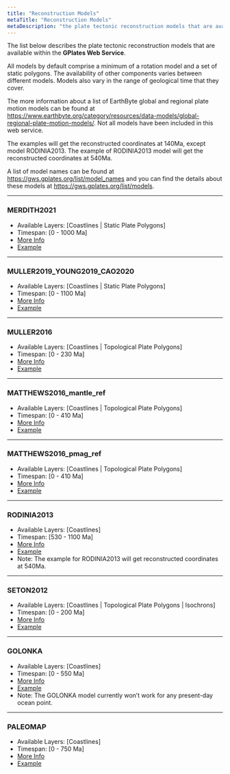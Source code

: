 ```yaml
---
title: "Reconstruction Models"
metaTitle: "Reconstruction Models"
metaDescription: "the plate tectonic reconstruction models that are available within the gplates web service."
---
```


The list below describes the plate tectonic reconstruction models that are available within the **GPlates Web Service**.

All models by default comprise a minimum of a rotation model and a set of static polygons. 
The availability of other components varies between different models. 
Models also vary in the range of geological time that they cover.

The more information about a list of EarthByte global and regional plate motion models can be found 
at https://www.earthbyte.org/category/resources/data-models/global-regional-plate-motion-models/. 
Not all models have been included in this web service.

The examples will get the reconstructed coordinates at 140Ma, except model RODINIA2013. 
The example of RODINIA2013 model will get the reconstructed coordinates at 540Ma.

A list of model names can be found at https://gws.gplates.org/list/model_names and you can 
find the details about these models at https://gws.gplates.org/list/models.

---
### MERDITH2021
   * Available Layers: [Coastlines | Static Plate Polygons]
   * Timespan: [0 - 1000 Ma] 
   * [More Info](https://www.earthbyte.org/webdav/ftp/Data_Collections/Merdith_etal_2021_ESR/)
   * [Example](https://gws.gplates.org/reconstruct/reconstruct_points/?points=95,54,142,-33&time=140&model=MERDITH2021)

---
### MULLER2019_YOUNG2019_CAO2020
   * Available Layers: [Coastlines | Static Plate Polygons]
   * Timespan: [0 - 1100 Ma] 
   * [More Info](https://www.earthbyte.org/muller-et-al-2019-deforming-plate-reconstruction-and-seafloor-age-grids-tectonics/)
   * [Example](https://gws.gplates.org/reconstruct/reconstruct_points/?points=95,54,142,-33&time=140&model=MULLER2019_YOUNG2019_CAO2020)

---
### MULLER2016
   * Available Layers: [Coastlines | Topological Plate Polygons]
   * Timespan: [0 - 230 Ma]   
   * [More Info](https://www.earthbyte.org/ocean-basin-evolution-and-global-scale-plate-reorganization-events-since-pangea-breakup/)
   * [Example](https://gws.gplates.org/reconstruct/reconstruct_points/?points=95,54,142,-33&time=140&model=MULLER2016)

---

### MATTHEWS2016_mantle_ref
   * Available Layers: [Coastlines | Topological Plate Polygons]
   * Timespan: [0 - 410 Ma]  
   * [More Info](https://www.earthbyte.org/global-plate-boundary-evolution-and-kinematics-since-the-late-paleozoic/)
   * [Example](https://gws.gplates.org/reconstruct/reconstruct_points/?points=95,54,142,-33&time=140&model=MATTHEWS2016_mantle_ref)

---
###  MATTHEWS2016_pmag_ref
   * Available Layers: [Coastlines | Topological Plate Polygons]
   * Timespan: [0 - 410 Ma]  
   * [More Info](https://www.earthbyte.org/global-plate-boundary-evolution-and-kinematics-since-the-late-paleozoic/)
   * [Example](https://gws.gplates.org/reconstruct/reconstruct_points/?points=95,54,142,-33&time=140&model=MATTHEWS2016_pmag_ref)

---
### RODINIA2013
   * Available Layers: [Coastlines]
   * Timespan: [530 - 1100 Ma] 
   * [More Info](https://www.sciencedirect.com/science/article/pii/S0301926807001635)
   * [Example](https://gws.gplates.org/reconstruct/reconstruct_points/?points=23,-6,127,-21&time=540&model=RODINIA2013)
   * Note: The example for RODINIA2013 will get reconstructed coordinates at 540Ma.

---
### SETON2012
   * Available Layers: [Coastlines | Topological Plate Polygons | Isochrons]
   * Timespan: [0 - 200 Ma]  
   * [More Info](https://www.earthbyte.org/global-continental-and-ocean-basin-reconstructions-since-200-ma/)
   * [Example](https://gws.gplates.org/reconstruct/reconstruct_points/?points=95,54,142,-33&time=140&model=SETON2012)
---

### GOLONKA
   * Available Layers: [Coastlines] 
   * Timespan: [0 - 550 Ma]  
   * [More Info](https://www.earthbyte.org/towards-community-driven-paleogeographic-reconstructions-integrating-open-access-paleogeographic-and-paleobiology-data-with-plate-tectonics/)
   * [Example](https://gws.gplates.org/reconstruct/reconstruct_points/?points=95,54,142,-33&time=140&model=GOLONKA)
   * Note: The GOLONKA model currently won’t work for any present-day ocean point.

---
### PALEOMAP
   * Available Layers: [Coastlines] 
   * Timespan: [0 - 750 Ma]  
   * [More Info](https://www.earthbyte.org/paleomap-paleoatlas-for-gplates/)
   * [Example](https://gws.gplates.org/reconstruct/reconstruct_points/?points=95,54,142,-33&time=140&model=PALEOMAP)



